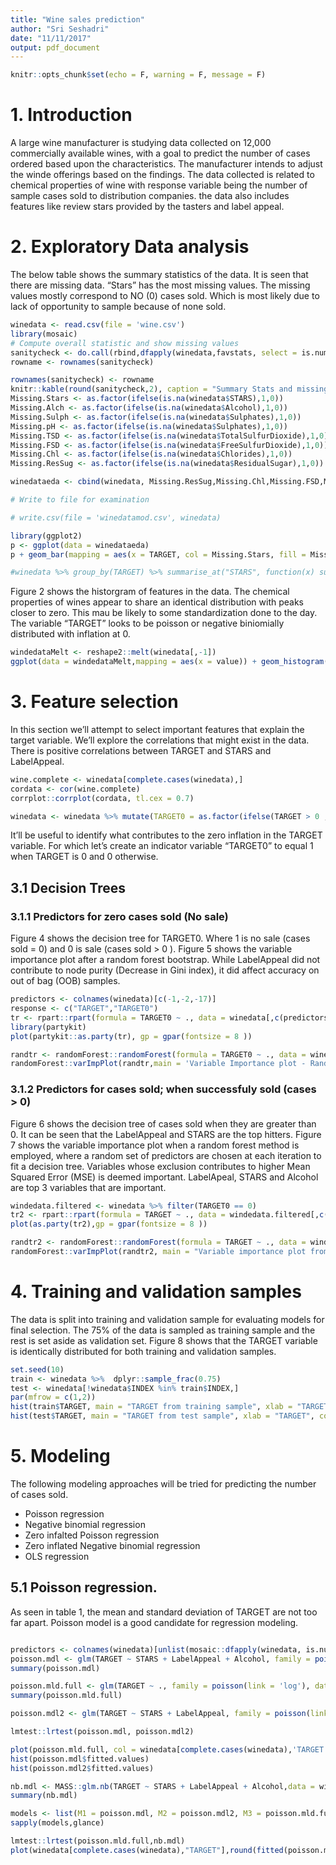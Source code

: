 ```yaml
---
title: "Wine sales prediction"
author: "Sri Seshadri"
date: "11/11/2017"
output: pdf_document
---
```


```r
knitr::opts_chunk$set(echo = F, warning = F, message = F)
```

# 1. Introduction

A large wine manufacturer is studying data collected on 12,000 commercially available wines, with a goal to predict the number of cases ordered based upon the characteristics. The manufacturer intends to adjust the winde offerings based on the findings. The data collected is related to chemical properties of wine with response variable being the number of sample cases sold to distribution companies. the data also includes features like review stars provided by the tasters and label appeal. 

# 2. Exploratory Data analysis

The below table shows the summary statistics of the data. It is seen that there are missing data. "Stars" has the most missing values. The missing values mostly correspond to NO (0) cases sold. Which is most likely due to lack of opportunity to sample because of none sold.

```r
winedata <- read.csv(file = 'wine.csv')
library(mosaic)
# Compute overall statistic and show missing values
sanitycheck <- do.call(rbind,dfapply(winedata,favstats, select = is.numeric))
rowname <- rownames(sanitycheck)

rownames(sanitycheck) <- rowname
knitr::kable(round(sanitycheck,2), caption = "Summary Stats and missing values")
Missing.Stars <- as.factor(ifelse(is.na(winedata$STARS),1,0))
Missing.Alch <- as.factor(ifelse(is.na(winedata$Alcohol),1,0))
Missing.Sulph <- as.factor(ifelse(is.na(winedata$Sulphates),1,0))
Missing.pH <- as.factor(ifelse(is.na(winedata$Sulphates),1,0))
Missing.TSD <- as.factor(ifelse(is.na(winedata$TotalSulfurDioxide),1,0))
Missing.FSD <- as.factor(ifelse(is.na(winedata$FreeSulfurDioxide),1,0))
Missing.Chl <- as.factor(ifelse(is.na(winedata$Chlorides),1,0))
Missing.ResSug <- as.factor(ifelse(is.na(winedata$ResidualSugar),1,0))

winedataeda <- cbind(winedata, Missing.ResSug,Missing.Chl,Missing.FSD,Missing.TSD,Missing.pH,Missing.Sulph,Missing.Alch,Missing.Stars)

# Write to file for examination

# write.csv(file = 'winedatamod.csv', winedata)

```


```r
library(ggplot2)
p <- ggplot(data = winedataeda) 
p + geom_bar(mapping = aes(x = TARGET, col = Missing.Stars, fill = Missing.Stars)) + theme_classic()

#winedata %>% group_by(TARGET) %>% summarise_at("STARS", function(x) sum(is.na(x))/length(x)*100)
```

Figure 2 shows the historgram of features in the data. The chemical properties of wines appear to share an identical distribution with peaks closer to zero. This mau be likely to some standardization done to the day. 
The variable "TARGET" looks to be poisson or negative biniomially distributed with inflation at 0. 


```r
windedataMelt <- reshape2::melt(winedata[,-1])
ggplot(data = windedataMelt,mapping = aes(x = value)) + geom_histogram() + facet_wrap(~variable,scales = "free_x") + theme_bw()
```

\pagebreak

# 3. Feature selection

In this section we'll attempt to select important features that explain the target variable. We'll explore the correlations that might exist in the data. There is positive correlations between TARGET and STARS and LabelAppeal. 

```r
wine.complete <- winedata[complete.cases(winedata),]
cordata <- cor(wine.complete)
corrplot::corrplot(cordata, tl.cex = 0.7)

winedata <- winedata %>% mutate(TARGET0 = as.factor(ifelse(TARGET > 0 ,0, 1)))
```

It'll be useful to identify what contributes to the zero inflation in the TARGET variable. For which let's create an indicator variable "TARGET0" to equal 1 when TARGET is 0 and 0 otherwise. 

## 3.1 Decision Trees

### 3.1.1 Predictors for zero cases sold (No sale)

Figure 4 shows the decision tree for TARGET0. Where 1 is no sale (cases sold = 0) and 0 is sale (cases sold > 0 ). Figure 5 shows the variable importance plot after a random forest bootstrap. While LabelAppeal did not contribute to node purity (Decrease in Gini index), it did affect accuracy on out of bag (OOB) samples. 

```r
predictors <- colnames(winedata)[c(-1,-2,-17)]
response <- c("TARGET","TARGET0")
tr <- rpart::rpart(formula = TARGET0 ~ ., data = winedata[,c(predictors, response[2])], method = "class")
library(partykit)
plot(partykit::as.party(tr), gp = gpar(fontsize = 8 ))
```


```r
randtr <- randomForest::randomForest(formula = TARGET0 ~ ., data = winedata[complete.cases(winedata),c(predictors, response[2])], importance = T)
randomForest::varImpPlot(randtr,main = 'Variable Importance plot - Random forest')
```


### 3.1.2 Predictors for cases sold; when successfuly sold (cases > 0)

Figure 6 shows the decision tree of cases sold when they are greater than 0. It can be seen that the LabelAppeal and STARS are the top hitters. Figure 7 shows the variable importance plot when a random forest method is employed, where a random set of predictors are chosen at each iteration to fit a decision tree. Variables whose exclusion contributes to higher Mean Squared Error (MSE) is deemed important. LabelApeal, STARS and Alcohol are top 3 variables that are important.

```r
windedata.filtered <- winedata %>% filter(TARGET0 == 0)
tr2 <- rpart::rpart(formula = TARGET ~ ., data = windedata.filtered[,c(predictors, response[1])])
plot(as.party(tr2),gp = gpar(fontsize = 8 ))
```


```r
randtr2 <- randomForest::randomForest(formula = TARGET ~ ., data = windedata.filtered[complete.cases(windedata.filtered),c(predictors, response[1])], importance = T)
randomForest::varImpPlot(randtr2, main = "Variable importance plot from random forest - TARGET")
```

\pagebreak

# 4. Training and validation samples

The data is split into training and validation sample for evaluating models for final selection. The 75% of the data is sampled as training sample and the rest is set aside as validation set. Figure 8 shows that the TARGET variable is identically distributed for both training and validation samples.

```r
set.seed(10)
train <- winedata %>%  dplyr::sample_frac(0.75)
test <- winedata[!winedata$INDEX %in% train$INDEX,]
par(mfrow = c(1,2))
hist(train$TARGET, main = "TARGET from training sample", xlab = "TARGET", col = "red")
hist(test$TARGET, main = "TARGET from test sample", xlab = "TARGET", col = "blue")


```


# 5. Modeling

The following modeling approaches will be tried for predicting the number of cases sold.

* Poisson regression
* Negative binomial regression
* Zero infalted Poisson regression
* Zero inflated Negative binomial regression
* OLS regression

## 5.1 Poisson regression.

As seen in table 1, the mean and standard deviation of TARGET are not too far apart. Poisson model is a good candidate for regression modeling.  

```r

```


```r
predictors <- colnames(winedata)[unlist(mosaic::dfapply(winedata, is.numeric))][-1]
poisson.mdl <- glm(TARGET ~ STARS + LabelAppeal + Alcohol, family = poisson(link = 'log'),data = winedata[complete.cases(winedata),])
summary(poisson.mdl)

poisson.mld.full <- glm(TARGET ~ ., family = poisson(link = 'log'), data = winedata[complete.cases(winedata),predictors])
summary(poisson.mld.full)

poisson.mdl2 <- glm(TARGET ~ STARS + LabelAppeal, family = poisson(link = 'log'),data = winedata[complete.cases(winedata),])

lmtest::lrtest(poisson.mdl, poisson.mdl2)

plot(poisson.mld.full, col = winedata[complete.cases(winedata),'TARGET'])
hist(poisson.mdl$fitted.values)
hist(poisson.mdl2$fitted.values)

nb.mdl <- MASS::glm.nb(TARGET ~ STARS + LabelAppeal + Alcohol,data = winedata[complete.cases(winedata),])
summary(nb.mdl)

models <- list(M1 = poisson.mdl, M2 = poisson.mdl2, M3 = poisson.mld.full, M4 = nb.mdl)
sapply(models,glance)

lmtest::lrtest(poisson.mld.full,nb.mdl)
plot(winedata[complete.cases(winedata),"TARGET"],round(fitted(poisson.mdl),0))


```

